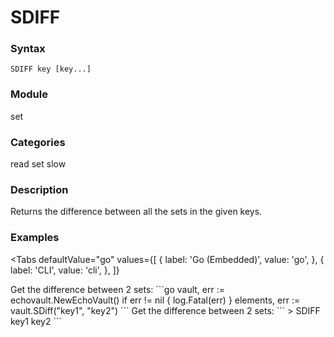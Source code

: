 
# SDIFF

### Syntax
```
SDIFF key [key...]
```

### Module
<span className="acl-category">set</span>

### Categories 
<span className="acl-category">read</span>
<span className="acl-category">set</span>
<span className="acl-category">slow</span>

### Description 
Returns the difference between all the sets in the given keys.

### Examples

<Tabs
  defaultValue="go"
  values={[
    { label: 'Go (Embedded)', value: 'go', },
    { label: 'CLI', value: 'cli', },
  ]}
>
  <TabItem value="go">
    Get the difference between 2 sets:
    ```go
    vault, err := echovault.NewEchoVault()
    if err != nil {
      log.Fatal(err)
    }
    elements, err := vault.SDiff("key1", "key2")
    ```
  </TabItem>
  <TabItem value="cli">
    Get the difference between 2 sets:
    ```
    > SDIFF key1 key2
    ```
  </TabItem>
</Tabs>
